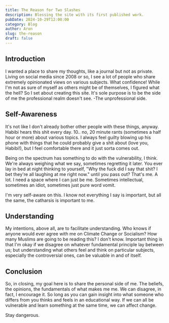 ```yaml
---
title: The Reason for Two Slashes
description: Blessing the site with its first published work.
pubDate: 2024-10-29T12:00:00
category: Blog
author: Aron
slug: the-reason
draft: false
---
```


## Introduction

I wanted a place to share my thoughts, like a journal but not as private. Living on social media since 2008 or so, I see a lot of people who share extremely opinionated views on various subjects. What confidence! While I'm not as sure of myself as others might be of themselves, I figured what the hell? So I set about creating this site. It's sole purpose is to be the side of me the professional realm doesn't see. -The unprofessional side.

## Self-Awareness

It's not like I don't already bother other people with these things, anyway. Habibi hears this shit every day. 10.. no, 20 minute rants (sometimes a half hour or more) about various topics. I always feel guilty blowing up his phone with things that he could probably give a shit about (love you, Habibi!), but I feel comfortable there and it just sorta comes out.

Being on the spectrum has something to do with the vulnerability, I think. We're always weighing what we say, sometimes regretting it later. You ever lay in bed at night thinking to yourself, "Why the fuck did I say that shit? I bet they're all laughing at me right now." until you pass out? That's me. A lot. I need a space where I can just be me. Sometimes intellectual, sometimes an idiot, sometimes just pure word vomit.

I'm very self-aware on this. I know not everything I say is important, but all the same, the catharsis is important to me.

## Understanding

My intentions, above all, are to facilitate understanding. Who knows if anyone would ever agree with me on Climate Change or Socialism? How many Muslims are going to be reading this? I don't know. Important thing is that I'm okay if we disagree on whatever fundamental principle lay between us; but understanding what others feel and think on particular subjects, especially the controversial ones, can be valuable in and of itself.

## Conclusion

So, in closing, my goal here is to share the personal side of me. The beliefs, the opinions, the fundamentals of what makes me me. We can disagree, in fact, I encourage it. So long as you can gain insight into what someone who differs from you thinks and feels in an educational way. If we can all be vulnerable and learn something at the same time, we can affect change.

Stay dangerous.
